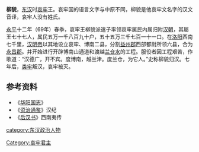'''柳貌'''，[[东汉|东汉]]时[[哀牢|哀牢]]王。哀牢国的语言文字与中原不同，柳貌是他哀牢文名字的汉文音译，哀牢人没有姓氏。

[[永平|永平]]十二年（69年）春季，哀牢王柳貌派遣子率领哀牢属民内属归附[[汉朝|汉朝]]，其屬王七十七人，属民五万一千八百九十户，五十五万三千七百一十一口。在[[洛阳|洛阳]]西南七千里，[[汉明帝|汉明帝]]以其地设立哀牢、博南二县，分割[[益州郡|益州郡]]西部都尉所领六县，合为[[永昌郡|永昌郡]]。并开始进行开辟博南山通道和渡越[[澜沧江|兰仓水]]的工程。服役者因工程艰苦，作歌道：“汉德广，开不宾。度博南，越兰津。度兰仓，为它人。”史称柳貌归汉。七年后，[[类牢|类牢]]叛汉，哀牢被灭。

{{start box}}
{{s-before|[[贤栗|贤栗]]}}
{{s-title|[[哀牢|哀牢]][[国王|国王]]|60年代}}
{{s-after|[[类牢|类牢]]}}
{{end box}}
==参考资料==
*《[[华阳国志|华阳国志]]》
*《[[资治通鉴|资治通鉴]]》汉纪
*《[[后汉书|后汉书]]》西南夷传
[[Category:哀牢君主|Category:哀牢君主]]
[[category:东汉政治人物|category:东汉政治人物]]